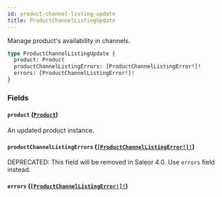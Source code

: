```yaml
---
id: product-channel-listing-update
title: ProductChannelListingUpdate
---
```


Manage product's availability in channels.

```graphql
type ProductChannelListingUpdate {
  product: Product
  productChannelListingErrors: [ProductChannelListingError!]!
  errors: [ProductChannelListingError!]!
}
```

### Fields

#### `product` ([`Product`](/developer/api-reference/objects/product))

An updated product instance.

#### `productChannelListingErrors` ([`[ProductChannelListingError!]!`](/developer/api-reference/objects/product-channel-listing-error))

<span class="badge badge--warning">DEPRECATED: This field will be removed in Saleor 4.0. Use `errors` field instead.</span>

#### `errors` ([`[ProductChannelListingError!]!`](/developer/api-reference/objects/product-channel-listing-error))
